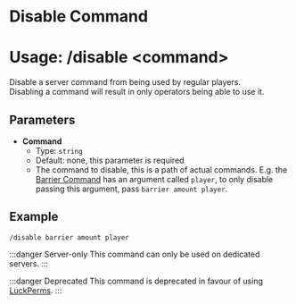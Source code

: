 # Disable Command
# Usage: /disable <command\>
Disable a server command from being used by regular players.  
Disabling a command will result in only operators being able to use it.

## Parameters
- **Command**
  + Type: `string`
  + Default: none, this parameter is required
  + The command to disable, this is a path of actual commands. E.g. the [Barrier Command](./barrier)
    has an argument called `player`, to only disable passing this argument, pass `barrier amount player`.

## Example
`/disable barrier amount player`

:::danger Server-only
This command can only be used on dedicated servers.
:::

:::danger Deprecated
This command is deprecated in favour of using [LuckPerms](https://luckperms.net).
:::